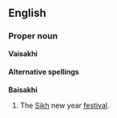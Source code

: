 ==English==
===Proper noun===
{{wikipedia}}
'''Vaisakhi'''

====Alternative spellings====
'''Baisakhi'''

#The [[Sikh]] new year [[festival]].